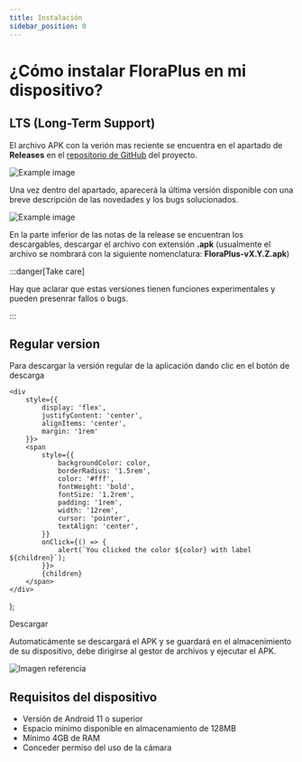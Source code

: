 ```yaml
---
title: Instalación
sidebar_position: 0
---
```

# ¿Cómo instalar FloraPlus en mi dispositivo?

## LTS (Long-Term Support)
El archivo APK con la verión mas reciente se encuentra en el apartado de **Releases** en el [repositorio de GitHub](https://github.com/VicDel05/FloraPlus) del proyecto.

![Example image](../../static/img/releases_repo.png)

Una vez dentro del apartado, aparecerá la última versión disponible con una breve descripción de las novedades y los bugs solucionados. 

![Example image](../../static/img/lts_repo.png)

En la parte inferior de las notas de la release se encuentran los descargables, descargar el archivo con extensión **.apk** (usualmente el archivo se nombrará con la siguiente nomenclatura: **FloraPlus-vX.Y.Z.apk**)

:::danger[Take care]

Hay que aclarar que estas versiones tienen funciones experimentales y pueden presenrar fallos o bugs.

:::

## Regular version
Para descargar la versión regular de la aplicación dando clic en el botón de descarga

    <div 
        style={{
            display: 'flex',
            justifyContent: 'center',
            alignItems: 'center',
            margin: '1rem'
        }}>
        <span
            style={{
                backgroundColor: color,
                borderRadius: '1.5rem',
                color: '#fff',
                fontWeight: 'bold',
                fontSize: '1.2rem',
                padding: '1rem',
                width: '12rem',
                cursor: 'pointer',
                textAlign: 'center',
            }}
            onClick={() => {
                alert(`You clicked the color ${color} with label ${children}`);
            }}>
            {children}
        </span>
    </div>
);

<Btndownload color="#00cdac">Descargar</Btndownload>

Automaticámente se descargará el APK y se guardará en el almacenimiento de su dispositivo, debe dirigirse al gestor de archivos y ejecutar el APK.

![Imagen referencia](../../static/img/docusaurus-social-card.jpg)

## Requisitos del dispositivo

- Versión de Android 11 o superior
- Espacio mínimo disponible en almacenamiento de 128MB
- Mínimo 4GB de RAM
- Conceder permiso del uso de la cámara